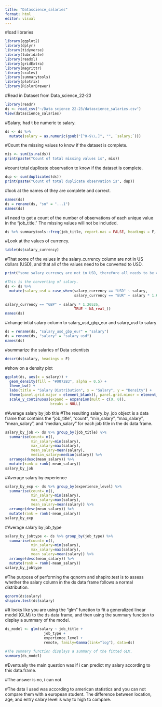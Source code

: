 ---
title: "Datascience_salaries"
format: html
editor: visual
---

#load libraries
```{r}
library(ggplot2)
library(dplyr)
library(tidyverse)
library(lubridate)
library(readxl)
library(gridExtra)
library(magrittr)
library(scales)
library(summarytools)
library(plotrix)
library(RColorBrewer)
```

#Read in Dataset from Data_science_22-23
```{r}
library(readr)
ds <- read_csv("~/Data science 22-23/datascience_salaries.csv")
View(datascience_salaries)
```

#Salary; had t be numeric to salary.
```{r}
ds <- ds %>%
  mutate(salary = as.numeric(gsub("[^0-9\\.]", "", `salary;`)))
```

#Count the missing values to know if the dataset is complete.
```{r}
mis <- sum(is.na(ds))
print(paste("Count of total missing values is", mis))
```
#count total duplicate observation to know if the dataset is complete.
```{r}
dup <- sum(duplicated(ds))
print(paste("Count of total duplicate observation is", dup))
```
#look at the names of they are complete and correct.
```{r}
names(ds)
ds = rename(ds, "sn" = "...1")
names(ds)
```

#I need to get a count of the number of observations of each unique value in the "job_title." The missing values will not be included.
```{r}
ds %>% summarytools::freq(job_title, report.nas = FALSE, headings = F, justify = "left")
```
#Look at the values of currency.
```{r}
table(ds$salary_currency)
```

#That some of the values in the salary_currency column are not in US dollars (USD), and that all of the values need to be converted to USD.
```{r}
print("some salary currency are not in USD, therefore all needs to be converted to USD")

#This is the converting of salary.
ds <- ds %>% 
  mutate(salary_usd = case_when(salary_currency == "USD" ~ salary,
                                salary_currency == "EUR" ~ salary * 1.06451,
                                
salary_currency == "GBP" ~ salary * 1.20526,
                                TRUE ~ NA_real_))
names(ds)
```

#change intial salary column to salary_usd_gbp_eur and salary_usd to salary
```{r}
ds = rename(ds, "salary_usd_gbp_eur" = "salary")
ds = rename(ds, "salary" = "salary_usd")
names(ds)
```

#summarize the salaries of Data scientists
```{r}
descr(ds$salary, headings = F)
```

#show on a density plot
```{r}
ggplot(ds, aes(x = salary)) +
  geom_density(fill = "#0072B3", alpha = 0.5) +
  theme_bw() +
  labs(title = "Salary Distribution", x = "Salary", y = "Density") +
  theme(panel.grid.major = element_blank(), panel.grid.minor = element_blank())+
  scale_y_continuous(expand = expansion(mult = c(0, 0)),
                     breaks = NULL)
```

#Average salary by job title
#The resulting salary_by_job object is a data frame that contains the "job_title", "count", "min_salary", "max_salary", "mean_salary", and "median_salary" for each job title in the ds data frame.
```{r}
salary_by_job <- ds %>% group_by(job_title) %>% 
  summarise(count= n(),
            min_salary=min(salary),
            max_salary=max(salary),
            mean_salary=mean(salary),
            median_salary=median(salary)) %>% 
  arrange(desc(mean_salary)) %>% 
  mutate(rank = rank(-mean_salary))
salary_by_job
```
#Average salary by experience
```{r}
salary_by_exp <- ds %>% group_by(experience_level) %>% 
  summarise(count= n(),
            min_salary=min(salary),
            max_salary=max(salary),
            mean_salary=mean(salary)) %>% 
  arrange(desc(mean_salary)) %>% 
  mutate(rank = rank(-mean_salary))
salary_by_exp
```



#Average salary by job_type
```{r}
salary_by_jobtype <- ds %>% group_by(job_type) %>% 
  summarise(count= n(),
            min_salary=min(salary),
            max_salary=max(salary),
            mean_salary=mean(salary)) %>% 
  arrange(desc(mean_salary)) %>% 
  mutate(rank = rank(-mean_salary))
salary_by_jobtype
```


#The purpose of performing the qqnorm and shapiro.test is to assess whether the salary column in the ds data frame follows a normal distribution. 
```{r}
qqnorm(ds$salary)
shapiro.test(ds$salary)
```

#It looks like you are using the "glm" function to fit a generalized linear model (GLM) to the ds data frame, and then using the summary function to display a summary of the model.
```{r}
ds_model <- glm(salary ~ job_title + 
                  job_type + 
                  experience_level + 
                  remote, family=Gamma(link="log"), data=ds)

#The summary function displays a summary of the fitted GLM.
summary(ds_model)
```

#Eventually the main question was if i can predict my salary according to this data.frame.

#The answer is no, i can not.

#The data I used was according to american statistics and you can not compare them with a european student. The difference between location, age, and entry salary level is way to high to compare.





